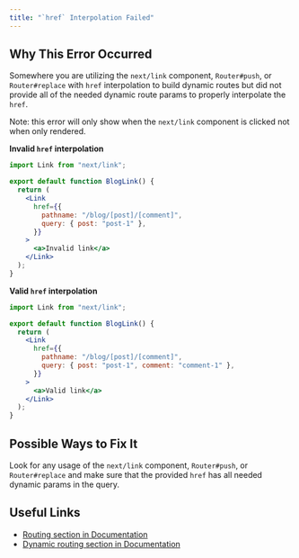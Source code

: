 ```yaml
---
title: "`href` Interpolation Failed"
---
```


## Why This Error Occurred

Somewhere you are utilizing the `next/link` component, `Router#push`, or `Router#replace` with `href` interpolation to build dynamic routes but did not provide all of the needed dynamic route params to properly interpolate the `href`.

Note: this error will only show when the `next/link` component is clicked not when only rendered.

**Invalid `href` interpolation**

```jsx filename="blog-link.js"
import Link from "next/link";

export default function BlogLink() {
  return (
    <Link
      href={{
        pathname: "/blog/[post]/[comment]",
        query: { post: "post-1" },
      }}
    >
      <a>Invalid link</a>
    </Link>
  );
}
```

**Valid `href` interpolation**

```jsx filename="blog-link.js"
import Link from "next/link";

export default function BlogLink() {
  return (
    <Link
      href={{
        pathname: "/blog/[post]/[comment]",
        query: { post: "post-1", comment: "comment-1" },
      }}
    >
      <a>Valid link</a>
    </Link>
  );
}
```

## Possible Ways to Fix It

Look for any usage of the `next/link` component, `Router#push`, or `Router#replace` and make sure that the provided `href` has all needed dynamic params in the query.

## Useful Links

- [Routing section in Documentation](/docs/pages/building-your-application/routing)
- [Dynamic routing section in Documentation](/docs/pages/building-your-application/routing/dynamic-routes)

